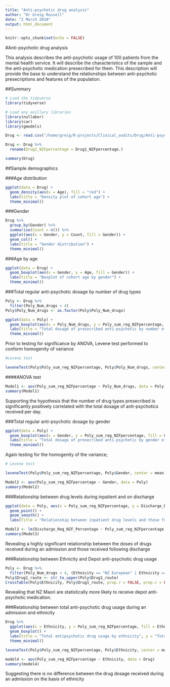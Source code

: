 ```yaml
---
title: "Anti-psychotic drug analysis"
author: "Dr Greig Russell"
date: "2 March 2018"
output: html_document
---
```


```r
knitr::opts_chunk$set(echo = FALSE)
```

#Anti-psychotic drug analysis

This analysis describes the anti-psychotic usage of 100 patients from the mental health service. It will describe the characteristics of the sample and the anti-psychotic medication presecribed for them. This description will provide the base to understand the relationships between anti-psychotic presecriptions and features of the population.

##Summary

```r
# Load the tidyverse
library(tidyverse)

# Load any axillary libraries
library(nullabor)
library(car)
library(gmodels)
```

```r
Drug <- read.csv("/home/greig/R-projects/Clinical_audits/Drug/Anti-psychotic/Drug.csv", na.strings = "")

Drug <- Drug %>% 
  rename(Drug1_NZFpercentage = Drug1_NZFpercentage.)
```

```r
summary(Drug)
```


##Sample demographics

###Age distribution
```r
ggplot(data = Drug) +
  geom_density(aes(x = Age), fill = "red") +
  labs(title = "Density plot of cohort age") +
  theme_minimal()
```


###Gender
```r
Drug %>% 
  group_by(Gender) %>% 
  summarise(Count = n()) %>% 
  ggplot(aes(x = Gender, y = Count, fill = Gender)) +
  geom_col() +
  labs(title = "Gender distribution") +
  theme_minimal()
```

###Age by age
```r
ggplot(data = Drug) +
  geom_boxplot(aes(x = Gender, y = Age, fill = Gender)) +
  labs(title = "Boxplot of cohort age by gender") +
  theme_minimal()
```

###Total regular anti-psychotic dosage by number of drug types
```r
Poly <- Drug %>% 
  filter(Poly_Num_drugs < 4)
Poly$Poly_Num_drugs <- as.factor(Poly$Poly_Num_drugs)
```


```r
ggplot(data = Poly) +
  geom_boxplot(aes(x = Poly_Num_drugs, y = Poly_sum_reg_NZFpercentage, fill = Poly_Num_drugs)) +
  labs(title = "Total dosage of presecribed anti-psychotic by number of drug types used") +
  theme_minimal()
```


Prior to testing for significance by ANOVA, Levene test performed to conform homogenity of variance
```r
#Levene test

leveneTest(Poly$Poly_sum_reg_NZFpercentage, Poly$Poly_Num_drugs, center = mean)
```


####ANOVA test

```r
Model1 <- aov(Poly_sum_reg_NZFpercentage ~ Poly_Num_drugs, data = Poly)
summary(Model1)
```

Supporting the hypothesis that the number of drug types presecribed is significantly positively correlated with the total dosage of anti-psychotics received per day.


###Total regular anti-psychotic dosage by gender
```r
ggplot(data = Poly) +
  geom_boxplot(aes(x = Gender, y = Poly_sum_reg_NZFpercentage, fill = Gender)) +
  labs(title = "Total dosage of presecribed anti-psychotic by gender of the client") +
  theme_minimal()
```

Again testing for the homogenity of the variance;
```r
# Levene test

leveneTest(Poly$Poly_sum_reg_NZFpercentage, Poly$Gender, center = mean)

```

```r
Model2 <- aov(Poly_sum_reg_NZFpercentage ~ Gender, data = Poly)
summary(Model2)
```

###Relationship between drug levels during inpatient and on discharge
```r
ggplot(data = Poly, aes(x = Poly_sum_reg_NZFpercentage, y = Discharge_Reg_NZF_Percentage)) +
  geom_point() +
  geom_smooth() +
  labs(Title = "Relationship between inpatient drug levels and those following discharge")
```

```r
Model3 <- lm(Discharge_Reg_NZF_Percentage ~ Poly_sum_reg_NZFpercentage, data = Poly)
summary(Model3)
```

Revealing a highly significant relationship between the doses of drugs received during an admission and those received following discharge

###Relationship between Ethnicity and Depot anti-psychotic drug usage
```r
Poly <- Drug %>%
  filter(Poly_Num_drugs < 4, (Ethnicity == "NZ European" | Ethnicity == "NZ Maori"))
Poly$Drug1_route <- str_to_upper(Poly$Drug1_route)
CrossTable(Poly$Ethnicity, Poly$Drug1_route, prop.r = FALSE, prop.c = FALSE, prop.chisq = FALSE, chisq = TRUE)
```

Revealing that NZ Maori are statistically more likely to receive depot anti-psychotic medication.

###Relationship between total anti-psychotic drug usage during an admission and ethnicity
```r
Drug %>% 
  ggplot(aes(x = Ethnicity, y = Poly_sum_reg_NZFpercentage, fill = Ethnicity)) +
  geom_boxplot() +
  labs(title = "Total antipsychotic drug usage by ethnicity", y = "Total inpatient anti-psychotic dose as % NZULM") + 
  theme_minimal()
```

```r
leveneTest(Poly$Poly_sum_reg_NZFpercentage, Poly$Ethnicity, center = mean)
```

```r
model4 <- aov(Poly_sum_reg_NZFpercentage ~ Ethnicity, data = Drug)
summary(model4)
```

Suggesting there is no difference between the drug dosage received during an admission on the basis of ethnicity